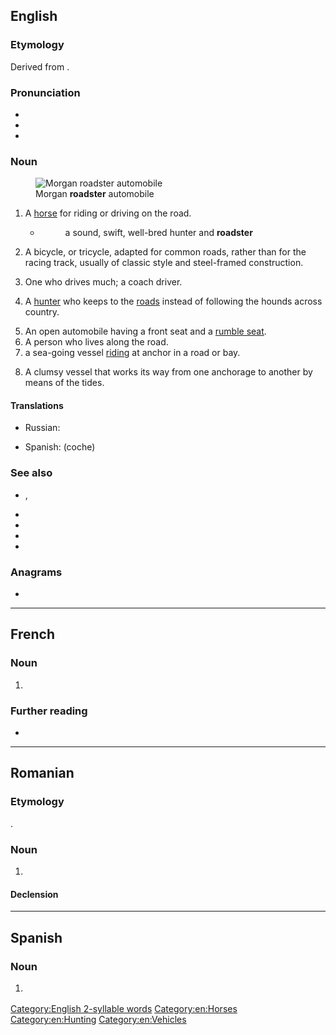 ==English==
{{wikipedia|lang=en}}

===Etymology===
Derived from {{suffix|en|road|ster}}.

===Pronunciation===
* {{IPA|en|/ˈɹəʊdstə(ɹ)/}}
* {{audio|en|En-au-roadster.ogg|Audio (AU)}}
* {{rhymes|en|əʊdstə(ɹ)|s=2}}

===Noun===
{{en-noun}}
[[File:31 British cool sports car - Morgan Plus 4 in New Zealand.jpg|thumb|Morgan '''roadster''' automobile]]
# {{lb|en|archaic}} A [[horse]] for riding or driving on the road.
#* {{RQ:Thackeray Virginians}}
#*: a sound, swift, well-bred hunter and '''roadster'''
# A bicycle, or tricycle, adapted for common roads, rather than for the racing track, usually of classic style and steel-framed construction.
# {{lb|en|UK|dated}} One who drives much; a coach driver.
# {{lb|en|UK|dated|slang}} A [[hunter]] who keeps to the [[road]]s instead of following the hounds across country.
# An open automobile having a front seat and a [[rumble seat]].
# A person who lives along the road. {{rfex|en}}
# a sea-going vessel [[ride|riding]] at anchor in a road or bay.
# {{lb|en|nautical}} A clumsy vessel that works its way from one anchorage to another by means of the tides{{defdate|19th century}}.

====Translations====
{{trans-top|sea-going vessel}}
{{trans-mid}}
{{trans-bottom}}

{{trans-top|bicycle or tricycle adapted for common roads}}
{{trans-mid}}
{{trans-bottom}}

{{trans-top|open automobile}}
{{trans-mid}}
* Russian: {{t+|ru|родстер|m}}
{{trans-bottom}}

{{checktrans-top|}}
* Spanish: {{t+check|es|turismo}} (coche)
{{trans-mid}}
{{trans-bottom}}

===See also===
* {{l|en|cabriolet}}, {{l|en|cabrio}}
* {{l|en|convertible}}
* {{l|en|drophead}}
* {{l|en|landau}}
* {{l|en|landaulet}}

===Anagrams===
* {{anagrams|en|a=adeorrst|Rodartes}}

[[Category:English 2-syllable words]]
[[Category:en:Horses]]
[[Category:en:Hunting]]
[[Category:en:Vehicles]]

----

==French==

===Noun===
{{fr-noun|m}}

# {{l|en|roadster}} {{gloss|vehicle}}

===Further reading===
* {{R:TLFi}}

----

==Romanian==

===Etymology===
{{ubor|ro|en|roadster}}.

===Noun===
{{ro-noun|n|roadstere}}

# {{l|en|roadster}}

====Declension====
{{ro-noun-n}}

----

==Spanish==

===Noun===
{{es-noun|m|roadsters}}

# {{l|en|roadster}} {{gloss|vehicle}}